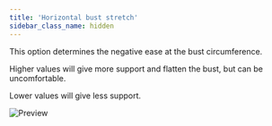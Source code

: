 ```yaml
---
title: 'Horizontal bust stretch'
sidebar_class_name: hidden
---
```


This option determines the negative ease at the bust circumference.

Higher values will give more support and flatten the bust, but can be uncomfortable.

Lower values will give less support.

![Preview](../buststretch.svg)
